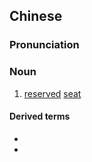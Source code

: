 ==Chinese==
{{zh-forms|s=专座}}

===Pronunciation===
{{zh-pron
|m=zhuānzuò
|cat=n
}}

===Noun===
{{zh-noun}}

# [[reserved]] [[seat]]

====Derived terms====
* {{zh-l|愛心專座}}
* {{zh-l|老弱病殘孕專座}}